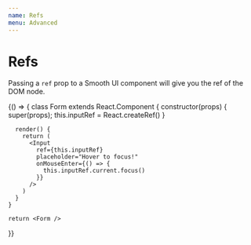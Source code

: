 ```yaml
---
name: Refs
menu: Advanced
---
```



# Refs

Passing a `ref` prop to a Smooth UI component will give you the ref of the DOM node.

<Playground>
  {() => {
    class Form extends React.Component {
      constructor(props) {
        super(props);
        this.inputRef = React.createRef()
      }

      render() {
        return (
          <Input
            ref={this.inputRef}
            placeholder="Hover to focus!"
            onMouseEnter={() => {
              this.inputRef.current.focus()
            }}
          />
        )
      }
    }

    return <Form />

}}

</Playground>
